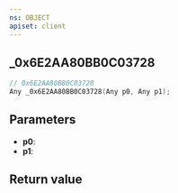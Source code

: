 ```yaml
---
ns: OBJECT
apiset: client
---
```

## _0x6E2AA80BB0C03728

```c
// 0x6E2AA80BB0C03728
Any _0x6E2AA80BB0C03728(Any p0, Any p1);
```


## Parameters
* **p0**:
* **p1**:

## Return value